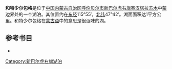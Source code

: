 '''和特少尔包格'''是位于[[中国|中国]][[内蒙古自治区|内蒙古自治区]][[呼伦贝尔市|呼伦贝尔市]][[新巴尔虎右旗|新巴尔虎右旗]][[赛汉塔拉苏木|赛汉塔拉苏木]]中[[蒙古国|蒙]]边界处的一个湖泊。其位置约在[[东经|东经]]115°55′，[[北纬|北纬]]47°42′。湖面面积达1平方公里。和特少尔包格在[[蒙古语|蒙古语]]中的意思是很涩味的湖。
== 参考书目 ==
*{{cite book|author=牧寒 |title=《内蒙古湖泊》 |year=2003 |publisher=内蒙古人民出版社 |isbn=9787204039883  }}
{{模板:呼伦贝尔市湖泊}}
{{内蒙古小作品}}

[[Category:新巴尔虎右旗湖泊|Category:新巴尔虎右旗湖泊]]
